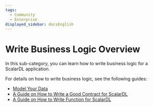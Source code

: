```yaml
---
tags:
  - Community
  - Enterprise
displayed_sidebar: docsEnglish
---
```


# Write Business Logic Overview

In this sub-category, you can learn how to write business logic for a ScalarDL application.

For details on how to write business logic, see the following guides:

- [Model Your Data](data-modeling.mdx)
- [A Guide on How to Write a Good Contract for ScalarDL](how-to-write-contract.mdx)
- [A Guide on How to Write Function for ScalarDL](how-to-write-function.mdx)
